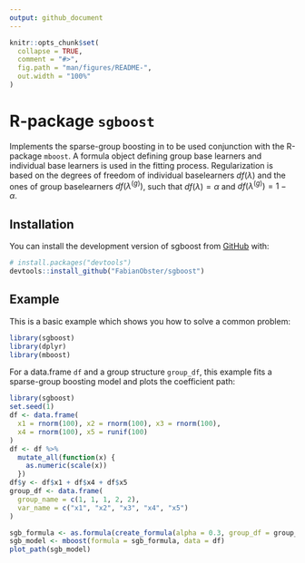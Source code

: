 ```yaml
---
output: github_document
---
```


<!-- README.md is generated from README.Rmd. Please edit that file -->

```r
knitr::opts_chunk$set(
  collapse = TRUE,
  comment = "#>",
  fig.path = "man/figures/README-",
  out.width = "100%"
)
```


<!-- badges: start -->
<!-- badges: end -->

# R-package `sgboost`

Implements the sparse-group boosting in to be used conjunction with the R-package `mboost`.
A formula object defining group base learners and individual
base learners is used in the fitting process. Regularization is
based on the degrees of freedom of individual baselearners
$df(\lambda)$ and the ones of group baselearners $df(\lambda^{(g)})$,
such that $df(\lambda) = \alpha$ and $df(\lambda^{(g)}) = 1- \alpha$.


## Installation

You can install the development version of sgboost from [GitHub](https://github.com/) with:

``` r
# install.packages("devtools")
devtools::install_github("FabianObster/sgboost")
```

## Example

This is a basic example which shows you how to solve a common problem:

```r
library(sgboost)
library(dplyr)
library(mboost)
```

For a data.frame `df` and a group structure `group_df`, this example fits a 
sparse-group boosting model and plots the coefficient path:

```r
library(sgboost)
set.seed(1)
df <- data.frame(
  x1 = rnorm(100), x2 = rnorm(100), x3 = rnorm(100),
  x4 = rnorm(100), x5 = runif(100)
)
df <- df %>%
  mutate_all(function(x) {
    as.numeric(scale(x))
  })
df$y <- df$x1 + df$x4 + df$x5
group_df <- data.frame(
  group_name = c(1, 1, 1, 2, 2),
  var_name = c("x1", "x2", "x3", "x4", "x5")
)

sgb_formula <- as.formula(create_formula(alpha = 0.3, group_df = group_df))
sgb_model <- mboost(formula = sgb_formula, data = df)
plot_path(sgb_model)
```

